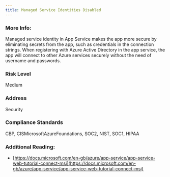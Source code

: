 ```yaml
---
title: Managed Service Identities Disabled
---
```


### More Info:

Managed service identity in App Service makes the app more secure by eliminating secrets from the app, such as credentials in the connection strings. When registering with Azure Active Directory in the app service, the app will connect to other Azure services securely without the need of username and passwords.

### Risk Level

Medium

### Address

Security

### Compliance Standards

CBP, CISMicrosoftAzureFoundations, SOC2, NIST, SOC1, HIPAA

### Additional Reading:

- [https://docs.microsoft.com/en-gb/azure/app-service/app-service-web-tutorial-connect-msi](https://docs.microsoft.com/en-gb/azure/app-service/app-service-web-tutorial-connect-msi)

